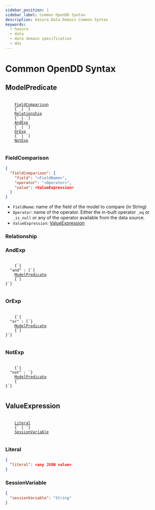 ```yaml
---
sidebar_position: 1
sidebar_label: Common OpenDD Syntax
description: Hasura Data Domain Common Syntax
keywords:
  - hasura
  - data
  - data domain specification
  - dds
---
```


# Common OpenDD Syntax

## ModelPredicate

<div>
<pre>
  <code>
    <a href="#fieldcomparison">FieldComparison</a>
    {` | `}
    <a href="#relationship">Relationship</a>
    {` | `}
    <a href="#andexp">AndExp</a>
    {` | `}
    <a href="#orexp">OrExp</a>
    {` | `}
    <a href="#notexp">NotExp</a>
  </code>
</pre>
</div>

### FieldComparison

```json
{
  "fieldComparison": {
    "field": "<FieldName>",
    "operator": "<Operator>",
    "value": <ValueExpression>
  }
}
```

- `FieldName`: name of the field of the model to compare (in String)
- `Operator`: name of the operator. Either the in-built operator `_eq` or `_is_null` or any of the operator available from the data source.
- `ValueExpression`: [ValueExpression](#valueexpression)

### Relationship

### AndExp

<div>
<pre>
  <code>
    {`{
  "and" : [`}
    <a href="#modelpredicate">ModelPredicate</a>
    {`]
}`}
  </code>
</pre>
</div>

### OrExp
<div>
<pre>
  <code>
    {`{
  "or" : [`}
    <a href="#modelpredicate">ModelPredicate</a>
    {`]
}`}
  </code>
</pre>
</div>

### NotExp
<div >
<pre>
  <code>
    {`{
  "not" : `}
    <a href="#modelpredicate">ModelPredicate</a>
    {`
}`}
  </code>
</pre>
</div>

## ValueExpression

<div>
<pre>
  <code>
    <a href="#literal">Literal</a>
    {` | `}
    <a href="#sessionvariable">SessionVariable</a>
  </code>
</pre>
</div>

### Literal

```json
{
  "literal": <any JSON value>
}
```

### SessionVariable

```json
{
  "sessionVariable": "String"
}
```

